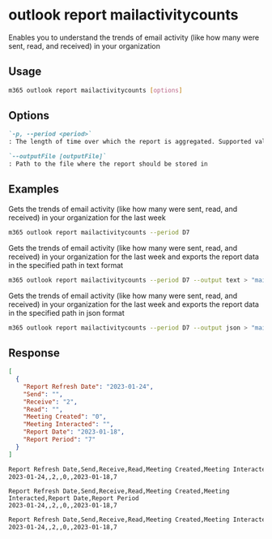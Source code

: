 
# outlook report mailactivitycounts

Enables you to understand the trends of email activity (like how many were sent, read, and received) in your organization

## Usage

```sh
m365 outlook report mailactivitycounts [options]
```

## Options

```md definition-list
`-p, --period <period>`
: The length of time over which the report is aggregated. Supported values `D7`, `D30`, `D90`, `D180`.

`--outputFile [outputFile]`
: Path to the file where the report should be stored in
```

<Global />

## Examples

Gets the trends of email activity (like how many were sent, read, and received) in your organization for the last week

```sh
m365 outlook report mailactivitycounts --period D7
```

Gets the trends of email activity (like how many were sent, read, and received) in your organization for the last week and exports the report data in the specified path in text format

```sh
m365 outlook report mailactivitycounts --period D7 --output text > "mailactivitycounts.txt"
```

Gets the trends of email activity (like how many were sent, read, and received) in your organization for the last week and exports the report data in the specified path in json format

```sh
m365 outlook report mailactivitycounts --period D7 --output json > "mailactivitycounts.json"
```

## Response

<Tabs>
  <TabItem value="JSON">

  ```json
  [
    {
      "Report Refresh Date": "2023-01-24",
      "Send": "",
      "Receive": "2",
      "Read": "",
      "Meeting Created": "0",
      "Meeting Interacted": "",
      "Report Date": "2023-01-18",
      "Report Period": "7"
    }
  ]
  ```

  </TabItem>
  <TabItem value="Text">

  ```txt
  Report Refresh Date,Send,Receive,Read,Meeting Created,Meeting Interacted,Report Date,Report Period
  2023-01-24,,2,,0,,2023-01-18,7
  ```

  </TabItem>
  <TabItem value="CSV">

  ```csv
  Report Refresh Date,Send,Receive,Read,Meeting Created,Meeting Interacted,Report Date,Report Period
  2023-01-24,,2,,0,,2023-01-18,7
  ```

  </TabItem>
  <TabItem value="Markdown">

  ```md
  Report Refresh Date,Send,Receive,Read,Meeting Created,Meeting Interacted,Report Date,Report Period
  2023-01-24,,2,,0,,2023-01-18,7
  ```

  </TabItem>
</Tabs>

